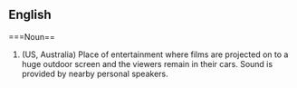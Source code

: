 ==English==
===Noun==
#(US, Australia) Place of entertainment where films are projected on to a huge outdoor screen and the viewers remain in their cars. Sound is provided by nearby personal speakers.